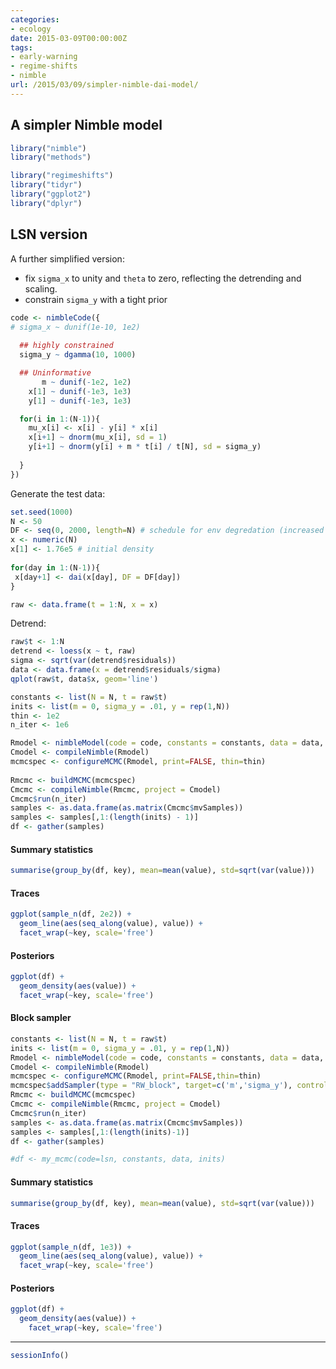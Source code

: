 ```yaml
---
categories:
- ecology
date: 2015-03-09T00:00:00Z
tags:
- early-warning
- regime-shifts
- nimble
url: /2015/03/09/simpler-nimble-dai-model/
---
```


## A simpler Nimble model


```r
library("nimble")
library("methods")

library("regimeshifts")
library("tidyr")
library("ggplot2")
library("dplyr")
```



## LSN version ##

A further simplified version:

- fix `sigma_x` to unity and `theta` to zero, reflecting the detrending and scaling.
- constrain `sigma_y` with a tight prior

```r
code <- nimbleCode({
# sigma_x ~ dunif(1e-10, 1e2)
  
  ## highly constrained
  sigma_y ~ dgamma(10, 1000)

  ## Uninformative
       m ~ dunif(-1e2, 1e2)
    x[1] ~ dunif(-1e3, 1e3)
    y[1] ~ dunif(-1e3, 1e3) 

  for(i in 1:(N-1)){
    mu_x[i] <- x[i] - y[i] * x[i]
    x[i+1] ~ dnorm(mu_x[i], sd = 1) 
    y[i+1] ~ dnorm(y[i] + m * t[i] / t[N], sd = sigma_y) 
    
  }
})


```




Generate the test data:

```r
set.seed(1000)
N <- 50
DF <- seq(0, 2000, length=N) # schedule for env degredation (increased dilution)
x <- numeric(N)   
x[1] <- 1.76e5 # initial density
   
for(day in 1:(N-1)){
 x[day+1] <- dai(x[day], DF = DF[day])
}

raw <- data.frame(t = 1:N, x = x)

```


Detrend: 

```r
raw$t <- 1:N
detrend <- loess(x ~ t, raw)
sigma <- sqrt(var(detrend$residuals))
data <- data.frame(x = detrend$residuals/sigma)
qplot(raw$t, data$x, geom='line')
```



```r
constants <- list(N = N, t = raw$t)
inits <- list(m = 0, sigma_y = .01, y = rep(1,N))
thin <- 1e2
n_iter <- 1e6

Rmodel <- nimbleModel(code = code, constants = constants, data = data, inits = inits)
Cmodel <- compileNimble(Rmodel)
mcmcspec <- configureMCMC(Rmodel, print=FALSE, thin=thin)
  
Rmcmc <- buildMCMC(mcmcspec)
Cmcmc <- compileNimble(Rmcmc, project = Cmodel)
Cmcmc$run(n_iter)
samples <- as.data.frame(as.matrix(Cmcmc$mvSamples))
samples <- samples[,1:(length(inits) - 1)]
df <- gather(samples)

```



#### Summary statistics

```r
summarise(group_by(df, key), mean=mean(value), std=sqrt(var(value)))
```

#### Traces

```r
ggplot(sample_n(df, 2e2)) + 
  geom_line(aes(seq_along(value), value)) + 
  facet_wrap(~key, scale='free')
```

#### Posteriors

```r
ggplot(df) + 
  geom_density(aes(value)) + 
  facet_wrap(~key, scale='free')
```



#### Block sampler


```r
constants <- list(N = N, t = raw$t)
inits <- list(m = 0, sigma_y = .01, y = rep(1,N))
Rmodel <- nimbleModel(code = code, constants = constants, data = data, inits = inits)
Cmodel <- compileNimble(Rmodel)
mcmcspec <- configureMCMC(Rmodel, print=FALSE,thin=thin)
mcmcspec$addSampler(type = "RW_block", target=c('m','sigma_y'), control = list(adaptInterval=100))
Rmcmc <- buildMCMC(mcmcspec)
Cmcmc <- compileNimble(Rmcmc, project = Cmodel)
Cmcmc$run(n_iter)
samples <- as.data.frame(as.matrix(Cmcmc$mvSamples))
samples <- samples[,1:(length(inits)-1)]
df <- gather(samples)

#df <- my_mcmc(code=lsn, constants, data, inits)
```

#### Summary statistics

```r
summarise(group_by(df, key), mean=mean(value), std=sqrt(var(value)))
```

#### Traces

```r
ggplot(sample_n(df, 1e3)) + 
  geom_line(aes(seq_along(value), value)) + 
  facet_wrap(~key, scale='free')
```

#### Posteriors

```r
ggplot(df) + 
  geom_density(aes(value)) + 
	facet_wrap(~key, scale='free')
```



--------------


```r
sessionInfo()
```



